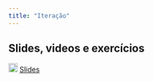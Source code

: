 ```yaml
---
title: "Iteração"
---
```


## Slides, videos e exercícios

![](images/slide.png){width="18"} [Slides](modulo_4_iteracao.qmd){target="_blank"}
